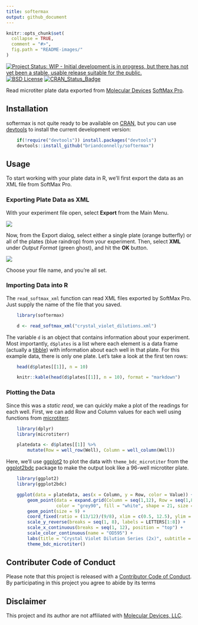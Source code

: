 ```yaml
---
title: softermax
output: github_document
---
```


<!-- README.md is generated from README.Rmd. Please edit that file -->

```r
knitr::opts_chunk$set(
  collapse = TRUE,
  comment = "#>",
  fig.path = "README-images/"
)
```

[![Project Status: WIP - Initial development is in progress, but there has not yet been a stable, usable release suitable for the public.](http://www.repostatus.org/badges/latest/wip.svg)](http://www.repostatus.org/#wip)
[![BSD License](https://img.shields.io/badge/license-BSD-brightgreen.svg)](https://opensource.org/licenses/BSD-2-Clause)
[![CRAN_Status_Badge](http://www.r-pkg.org/badges/version/softermax)](https://cran.r-project.org/package=softermax)

Read microtiter plate data exported from [Molecular Devices](https://www.moleculardevices.com) [SoftMax Pro](https://www.moleculardevices.com/systems/microplate-readers/softmax-pro-7-software).


## Installation

softermax is not quite ready to be available on [CRAN](http://cran.r-project.org), but you can use [devtools](http://cran.r-project.org/web/packages/devtools/index.html) to install the current development version:

```r
    if(!require("devtools")) install.packages("devtools")
    devtools::install_github("briandconnelly/softermax")
```


## Usage

To start working with your plate data in R, we'll first export the data as an XML file from SoftMax Pro.


### Exporting Plate Data as XML

With your experiment file open, select **Export** from the Main Menu.

![](README-images/main_menu.png)

Now, from the Export dialog, select either a single plate (orange butterfly) or all of the plates (blue raindrop) from your experiment.
Then, select **XML** under *Output Format* (green ghost), and hit the **OK** button.

![](README-images/export_details.png)

Choose your file name, and you're all set.


### Importing Data into R

The `read_softmax_xml` function can read XML files exported by SoftMax Pro.
Just supply the name of the file that you saved.

```r
    library(softermax)

    d <- read_softmax_xml("crystal_violet_dilutions.xml")
```

The variable `d` is an object that contains information about your experiment.
Most importantly, `d$plates` is a list where each element is a data frame (actually a [tibble](https://cran.r-project.org/package=tibble)) with information about each well in that plate.
For this example data, there is only one plate.
Let's take a look at the first ten rows:

```r
    head(d$plates[[1]], n = 10)
```

```r
    knitr::kable(head(d$plates[[1]], n = 10), format = "markdown")
```


### Plotting the Data

Since this was a *static read*, we can quickly make a plot of the readings for each well.
First, we can add Row and Column values for each well using functions from [microtiterr](https://github.com/briandconnelly/microtiterr).

```r
    library(dplyr)
    library(microtiterr)

    platedata <- d$plates[[1]] %>%
        mutate(Row = well_row(Well), Column = well_column(Well))
```

Here, we'll use [ggplot2](https://cran.r-project.org/package=ggplot2) to plot the data with `theme_bdc_microtiter` from the [ggplot2bdc](https://github.com/briandconnelly/ggplot2bdc) package to make the output look like a 96-well microtiter plate.


```r
    library(ggplot2)
    library(ggplot2bdc)

    ggplot(data = platedata, aes(x = Column, y = Row, color = Value)) +
        geom_point(data = expand.grid(Column = seq(1,12), Row = seq(1,8)),
                   color = "grey90", fill = "white", shape = 21, size = 8) +
        geom_point(size = 9) +
        coord_fixed(ratio = (13/12)/(9/8), xlim = c(0.5, 12.5), ylim = c(0.6, 8.4)) +
        scale_y_reverse(breaks = seq(1, 8), labels = LETTERS[1:8]) +
        scale_x_continuous(breaks = seq(1, 12), position = "top") +
        scale_color_continuous(name = "OD595") +
        labs(title = "Crystal Violet Dilution Series (2x)", subtitle = "5 April 2017") +
        theme_bdc_microtiter()
```



## Contributer Code of Conduct

Please note that this project is released with a [Contributor Code of Conduct](CONDUCT.md). By participating in this project you agree to abide by its terms


## Disclaimer

This project and its author are not affiliated with [Molecular Devices, LLC](https://www.moleculardevices.com).
